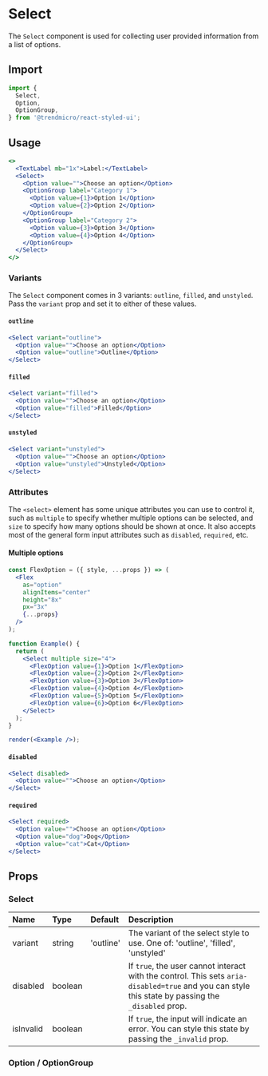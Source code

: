 # Select

The `Select` component is used for collecting user provided information from a list of options.

## Import

```js
import {
  Select,
  Option,
  OptionGroup,
} from '@trendmicro/react-styled-ui';
```

## Usage

```jsx
<>
  <TextLabel mb="1x">Label:</TextLabel>
  <Select>
    <Option value="">Choose an option</Option>
    <OptionGroup label="Category 1">
      <Option value={1}>Option 1</Option>
      <Option value={2}>Option 2</Option>
    </OptionGroup>
    <OptionGroup label="Category 2">
      <Option value={3}>Option 3</Option>
      <Option value={4}>Option 4</Option>
    </OptionGroup>
  </Select>
</>
```

### Variants

The `Select` component comes in 3 variants: `outline`, `filled`, and `unstyled`. Pass the `variant` prop and set it to either of these values.

#### `outline`

```jsx
<Select variant="outline">
  <Option value="">Choose an option</Option>
  <Option value="outline">Outline</Option>
</Select>
```

#### `filled`

```jsx
<Select variant="filled">
  <Option value="">Choose an option</Option>
  <Option value="filled">Filled</Option>
</Select>
```

#### `unstyled`

```jsx
<Select variant="unstyled">
  <Option value="">Choose an option</Option>
  <Option value="unstyled">Unstyled</Option>
</Select>
```

### Attributes

The `<select>` element has some unique attributes you can use to control it, such as `multiple` to specify whether multiple options can be selected, and `size` to specify how many options should be shown at once. It also accepts most of the general form input attributes such as `disabled`, `required`, etc.

#### Multiple options

```jsx noInline
const FlexOption = ({ style, ...props }) => (
  <Flex
    as="option"
    alignItems="center"
    height="8x"
    px="3x"
    {...props}
  />
);

function Example() {
  return (
    <Select multiple size="4">
      <FlexOption value={1}>Option 1</FlexOption>
      <FlexOption value={2}>Option 2</FlexOption>
      <FlexOption value={3}>Option 3</FlexOption>
      <FlexOption value={4}>Option 4</FlexOption>
      <FlexOption value={5}>Option 5</FlexOption>
      <FlexOption value={6}>Option 6</FlexOption>
    </Select>
  );
}

render(<Example />);
```

#### `disabled`

```jsx
<Select disabled>
  <Option value="">Choose an option</Option>
</Select>
```

#### `required`

```jsx
<Select required>
  <Option value="">Choose an option</Option>
  <Option value="dog">Dog</Option>
  <Option value="cat">Cat</Option>
</Select>
```

## Props

### Select

| Name | Type | Default | Description |
| :--- | :--- | :------ | :---------- |
| variant | string | 'outline' | The variant of the select style to use. One of: 'outline', 'filled', 'unstyled' |
| disabled | boolean | | If `true`, the user cannot interact with the control. This sets `aria-disabled=true` and you can style this state by passing the `_disabled` prop. |
| isInvalid | boolean | | If `true`, the input will indicate an error. You can style this state by passing the `_invalid` prop. |

### Option / OptionGroup
